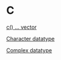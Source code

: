 # C {-}

[c() ... vector](https://linkedin-learning.pxf.io/rwkly_vector)

[Character datatype](https://linkedin-learning.pxf.io/rweekly_atomics)

[Complex datatype](https://linkedin-learning.pxf.io/rweekly_atomics)
